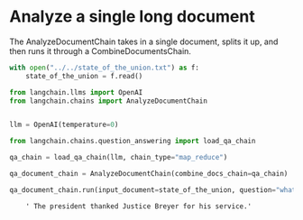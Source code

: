 # Analyze a single long document

The AnalyzeDocumentChain takes in a single document, splits it up, and then runs it through a CombineDocumentsChain.

```python
with open("../../state_of_the_union.txt") as f:
    state_of_the_union = f.read()
```

```python
from langchain.llms import OpenAI
from langchain.chains import AnalyzeDocumentChain


llm = OpenAI(temperature=0)
```


```python
from langchain.chains.question_answering import load_qa_chain
```


```python
qa_chain = load_qa_chain(llm, chain_type="map_reduce")
```


```python
qa_document_chain = AnalyzeDocumentChain(combine_docs_chain=qa_chain)
```


```python
qa_document_chain.run(input_document=state_of_the_union, question="what did the president say about justice breyer?")
```

<CodeOutputBlock lang="python">

```
    ' The president thanked Justice Breyer for his service.'
```

</CodeOutputBlock>
